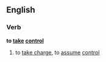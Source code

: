 ==English==
===Verb===
'''to [[take]] [[control]]'''
# to [[take charge]], to [[assume]] [[control]]